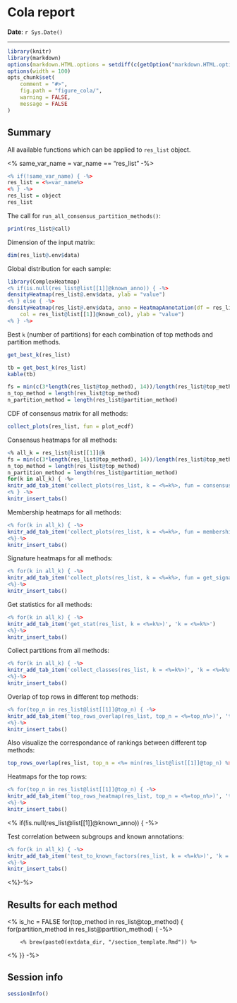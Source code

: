 Cola report
==================

**Date**: `r Sys.Date()`

----------------------------------------------------------------

<style type='text/css'>
<%
extdata_dir = "~/project/cola/inst/extdata";
css = paste(readLines(paste0(extdata_dir, "/custom.css")), collapse = "\n") -%>
<%= css %>
</style>

```r
library(knitr)
library(markdown)
options(markdown.HTML.options = setdiff(c(getOption("markdown.HTML.options"), "toc"), "base64_images"))
options(width = 100)
opts_chunk$set(
	comment = "#>",
	fig.path = "figure_cola/",
	warning = FALSE,
	message = FALSE
)
```

## Summary

All available functions which can be applied to `res_list` object.

<% same_var_name = var_name == "res_list" -%>

```r
<% if(!same_var_name) { -%>
res_list = <%=var_name%>
<% } -%>
res_list = object
res_list
```

The call for `run_all_consensus_partition_methods()`:

```r
print(res_list@call)
```

Dimension of the input matrix:

```r
dim(res_list@.env$data)
```

Global distribution for each sample:

```r
library(ComplexHeatmap)
<% if(is.null(res_list@list[[1]]@known_anno)) { -%>
densityHeatmap(res_list@.env$data, ylab = "value")
<% } else { -%>
densityHeatmap(res_list@.env$data, anno = HeatmapAnnotation(df = res_list@list[[1]]@known_anno, 
	col = res_list@list[[1]]@known_col), ylab = "value")
<% } -%>
```

Best `k` (number of partitions) for each combination of top methods and partition methods.

```r
get_best_k(res_list)
```

```r
tb = get_best_k(res_list)
kable(tb)
```

```r
fs = min(c(3*length(res_list@top_method), 14))/length(res_list@top_method)
n_top_method = length(res_list@top_method)
n_partition_method = length(res_list@partition_method)
```


CDF of consensus matrix for all methods:

```r
collect_plots(res_list, fun = plot_ecdf)
```

Consensus heatmaps for all methods:

```r
<% all_k = res_list@list[[1]]@k
fs = min(c(3*length(res_list@top_method), 14))/length(res_list@top_method)
n_top_method = length(res_list@top_method)
n_partition_method = length(res_list@partition_method)
for(k in all_k) { -%>
knitr_add_tab_item('collect_plots(res_list, k = <%=k%>, fun = consensus_heatmap)', 'k = <%=k%>', opt = 'fig.width = <%=fs*n_top_method%>, fig.height = <%=fs*n_partition_method%>')
<% } -%>
knitr_insert_tabs()
```


Membership heatmaps for all methods:

```r
<% for(k in all_k) { -%>
knitr_add_tab_item('collect_plots(res_list, k = <%=k%>, fun = membership_heatmap)', 'k = <%=k%>', opt = 'fig.width =<%=fs*n_top_method%>, fig.height = <%=fs*n_partition_method%>')
<%}-%>
knitr_insert_tabs()
```

Signature heatmaps for all methods:

```r
<% for(k in all_k) { -%>
knitr_add_tab_item('collect_plots(res_list, k = <%=k%>, fun = get_signatures)', 'k = <%=k%>', opt = 'fig.width = <%=fs*n_top_method%>, fig.height = <%=fs*n_partition_method%>')
<%}-%>
knitr_insert_tabs()
```

Get statistics for all methods:

```r
<% for(k in all_k) { -%>
knitr_add_tab_item('get_stat(res_list, k = <%=k%>)', 'k = <%=k%>')
<%}-%>
knitr_insert_tabs()
```

Collect partitions from all methods:

```r
<% for(k in all_k) { -%>
knitr_add_tab_item('collect_classes(res_list, k = <%=k%>)', 'k = <%=k%>', opt = 'fig.width = 14, fig.height = 8')
<%}-%>
knitr_insert_tabs()
```

Overlap of top rows in different top methods:

```r
<% for(top_n in res_list@list[[1]]@top_n) { -%>
knitr_add_tab_item('top_rows_overlap(res_list, top_n = <%=top_n%>)', 'top_n = <%=top_n%>', opt = 'fig.width = 5, fig.height = 5')
<%}-%>
knitr_insert_tabs()
```

Also visualize the correspondance of rankings between different top methods:

```r
top_rows_overlap(res_list, top_n = <%= min(res_list@list[[1]]@top_n) %>, type = "correspondance")
```

Heatmaps for the top rows:

```r
<% for(top_n in res_list@list[[1]]@top_n) { -%>
knitr_add_tab_item('top_rows_heatmap(res_list, top_n = <%=top_n%>)', 'top_n = <%=top_n%>', opt = 'fig.width = 14, fig.height = 14/<%=length(res_list@list[[1]]@top_n)%>')
<%}-%>
knitr_insert_tabs()
```

<% if(!is.null(res_list@list[[1]]@known_anno)) { -%>

Test correlation between subgroups and known annotations:

```r
<% for(k in all_k) { -%>
knitr_add_tab_item('test_to_known_factors(res_list, k = <%=k%>)', 'k = <%=k%>')
<%}-%>
knitr_insert_tabs()
```

<%}-%> 

## Results for each method

<% 
is_hc = FALSE
for(top_method in res_list@top_method) {
    for(partition_method in res_list@partition_method) { -%>

        <% brew(paste0(extdata_dir, "/section_template.Rmd")) %>

<% }} -%>

## Session info

```r
sessionInfo()
```
